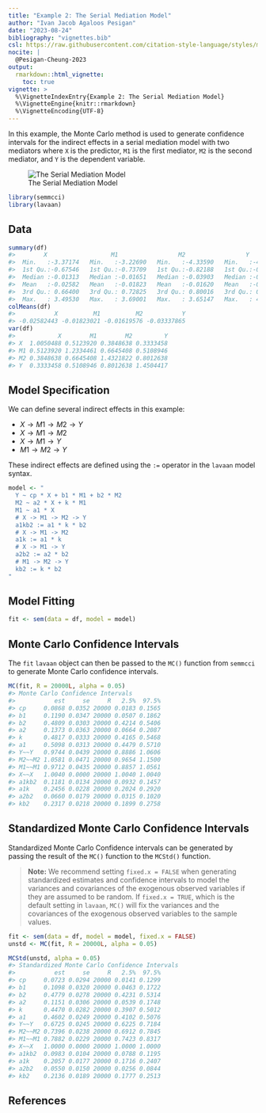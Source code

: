 ```yaml
---
title: "Example 2: The Serial Mediation Model"
author: "Ivan Jacob Agaloos Pesigan"
date: "2023-08-24"
bibliography: "vignettes.bib"
csl: https://raw.githubusercontent.com/citation-style-language/styles/master/apa.csl
nocite: |
  @Pesigan-Cheung-2023
output:
  rmarkdown::html_vignette:
    toc: true
vignette: >
  %\VignetteIndexEntry{Example 2: The Serial Mediation Model}
  %\VignetteEngine{knitr::rmarkdown}
  %\VignetteEncoding{UTF-8}
---
```


<!-- vignettes/example-2-serial.Rmd is generated from .setup/vignettes/example-2-serial.Rmd.orig. Please edit that file -->





In this example,
the Monte Carlo method is used to generate confidence intervals
for the indirect effects in a serial mediation model with two mediators
where `X` is the predictor, `M1` is the first mediator, `M2` is the second mediator,
and `Y` is the dependent variable.

![The Serial Mediation Model](https://raw.githubusercontent.com/jeksterslab/semmcci/main/.setup/latex/figures/png/serial.png)


```r
library(semmcci)
library(lavaan)
```

## Data




```r
summary(df)
#>        X                  M1                 M2                 Y           
#>  Min.   :-3.37174   Min.   :-3.22690   Min.   :-4.33590   Min.   :-4.29019  
#>  1st Qu.:-0.67546   1st Qu.:-0.73709   1st Qu.:-0.82188   1st Qu.:-0.86035  
#>  Median :-0.01313   Median :-0.01651   Median :-0.03903   Median :-0.02704  
#>  Mean   :-0.02582   Mean   :-0.01823   Mean   :-0.01620   Mean   :-0.03338  
#>  3rd Qu.: 0.66400   3rd Qu.: 0.72825   3rd Qu.: 0.80016   3rd Qu.: 0.81721  
#>  Max.   : 3.49530   Max.   : 3.69001   Max.   : 3.65147   Max.   : 4.05239
colMeans(df)
#>           X          M1          M2           Y 
#> -0.02582443 -0.01823021 -0.01619576 -0.03337865
var(df)
#>            X        M1        M2         Y
#> X  1.0050488 0.5123920 0.3848638 0.3333458
#> M1 0.5123920 1.2334461 0.6645408 0.5108946
#> M2 0.3848638 0.6645408 1.4321822 0.8012638
#> Y  0.3333458 0.5108946 0.8012638 1.4504417
```

## Model Specification

We can define several indirect effects in this example:

  - $X \rightarrow M1 \rightarrow M2 \rightarrow Y$
  - $X \rightarrow M1 \rightarrow M2$
  - $X \rightarrow M1 \rightarrow Y$
  - $M1 \rightarrow M2 \rightarrow Y$

These indirect effects are defined using the `:=` operator
in the `lavaan` model syntax.


```r
model <- "
  Y ~ cp * X + b1 * M1 + b2 * M2
  M2 ~ a2 * X + k * M1
  M1 ~ a1 * X
  # X -> M1 -> M2 -> Y
  a1kb2 := a1 * k * b2
  # X -> M1 -> M2
  a1k := a1 * k
  # X -> M1 -> Y
  a2b2 := a2 * b2
  # M1 -> M2 -> Y
  kb2 := k * b2
"
```

## Model Fitting


```r
fit <- sem(data = df, model = model)
```

## Monte Carlo Confidence Intervals

The `fit` `lavaan` object can then be passed to the `MC()` function from `semmcci`
to generate Monte Carlo confidence intervals.


```r
MC(fit, R = 20000L, alpha = 0.05)
#> Monte Carlo Confidence Intervals
#>           est     se     R   2.5%  97.5%
#> cp     0.0868 0.0352 20000 0.0183 0.1565
#> b1     0.1190 0.0347 20000 0.0507 0.1862
#> b2     0.4809 0.0303 20000 0.4214 0.5406
#> a2     0.1373 0.0363 20000 0.0664 0.2087
#> k      0.4817 0.0333 20000 0.4165 0.5468
#> a1     0.5098 0.0313 20000 0.4479 0.5710
#> Y~~Y   0.9744 0.0439 20000 0.8886 1.0606
#> M2~~M2 1.0581 0.0471 20000 0.9654 1.1500
#> M1~~M1 0.9712 0.0435 20000 0.8857 1.0561
#> X~~X   1.0040 0.0000 20000 1.0040 1.0040
#> a1kb2  0.1181 0.0134 20000 0.0932 0.1457
#> a1k    0.2456 0.0228 20000 0.2024 0.2920
#> a2b2   0.0660 0.0179 20000 0.0315 0.1020
#> kb2    0.2317 0.0218 20000 0.1899 0.2758
```

## Standardized Monte Carlo Confidence Intervals

Standardized Monte Carlo Confidence intervals can be generated by passing the result of the `MC()` function to the `MCStd()` function.

> **Note:** We recommend setting `fixed.x = FALSE`
> when generating standardized estimates and confidence intervals
> to model the variances and covariances of the exogenous observed variables
> if they are assumed to be random.
> If `fixed.x = TRUE`, which is the default setting in `lavaan`,
> `MC()` will fix the variances and the covariances
> of the exogenous observed variables to the sample values.


```r
fit <- sem(data = df, model = model, fixed.x = FALSE)
unstd <- MC(fit, R = 20000L, alpha = 0.05)
```


```r
MCStd(unstd, alpha = 0.05)
#> Standardized Monte Carlo Confidence Intervals
#>           est     se     R   2.5%  97.5%
#> cp     0.0723 0.0294 20000 0.0141 0.1299
#> b1     0.1098 0.0320 20000 0.0463 0.1722
#> b2     0.4779 0.0278 20000 0.4231 0.5314
#> a2     0.1151 0.0306 20000 0.0539 0.1748
#> k      0.4470 0.0282 20000 0.3907 0.5012
#> a1     0.4602 0.0249 20000 0.4102 0.5076
#> Y~~Y   0.6725 0.0245 20000 0.6225 0.7184
#> M2~~M2 0.7396 0.0238 20000 0.6912 0.7845
#> M1~~M1 0.7882 0.0229 20000 0.7423 0.8317
#> X~~X   1.0000 0.0000 20000 1.0000 1.0000
#> a1kb2  0.0983 0.0104 20000 0.0788 0.1195
#> a1k    0.2057 0.0177 20000 0.1716 0.2407
#> a2b2   0.0550 0.0150 20000 0.0256 0.0844
#> kb2    0.2136 0.0189 20000 0.1777 0.2513
```

## References
